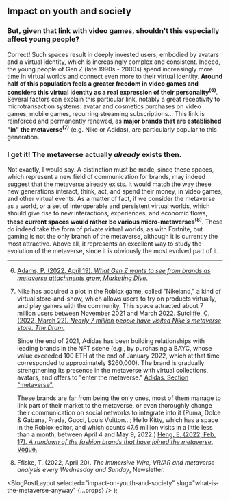 
## Impact on youth and society

### But, given that link with video games, shouldn't this especially affect young people?

Correct! Such spaces result in deeply invested users, embodied by avatars and a virtual identity, which is increasingly complex and consistent. Indeed, the young people of Gen Z (late 1990s - 2000s) spend increasingly more time in virtual worlds and connect even more to their virtual identity. **Around half of this population feels a greater freedom in video games and considers this virtual identity as a real expression of their personality**<sup>**(6)**</sup>. Several factors can explain this particular link, notably a great receptivity to microtransaction systems: avatar and cosmetics purchases on video games, mobile games, recurring streaming subscriptions... This link is reinforced and permanently renewed, as **major brands that are established "in" the metaverse**<sup>**(7)**</sup> (e.g. Nike or Adidas), are particularly popular to this generation.

### I get it! The metaverse actually _already_ exists then.

Not exactly, I would say. A distinction must be made, since these spaces, which represent a new field of communication for brands, may indeed suggest that the metaverse already exists. It would match the way these new generations interact, think, act, and spend their money, in video games, and other virtual events. As a matter of fact, if we consider the metaverse as a world, or a set of interoperable and persistent virtual worlds, which should give rise to new interactions, experiences, and economic flows, **these current spaces would rather be various micro-metaverses**<sup>**(8)**</sup>. These do indeed take the form of private virtual worlds, as with Fortnite, but gaming is not the only branch of the metaverse, although it is currently the most attractive. Above all, it represents an excellent way to study the evolution of the metaverse, since it is obviously the most evolved part of it.

---

6. [Adams, P. (2022, April 19). _What Gen Z wants to see from brands as metaverse attachments grow, Marketing Dive_.](https://www.marketingdive.com/news/gen-z-brand-metaverse-preferences-Fortnite-Roblox/622294/)

7. Nike has acquired a plot in the Roblox game, called "Nikeland," a kind of virtual store-and-show, which allows users to try on products virtually, and play games with the community. This space attracted about 7 million users between November 2021 and March 2022. [Sutcliffe, C. (2022, March 22). _Nearly 7 million people have visited Nike's metaverse store. The Drum._](https://www.thedrum.com/news/2022/03/22/nearly-7-million-people-have-visited-nike-s-metaverse-store#)

   Since the end of 2021, Adidas has been building relationships with leading brands in the NFT scene (e.g., by purchasing a BAYC, whose value exceeded 100 ETH at the end of January 2022, which at that time corresponded to approximately $260,000). The brand is gradually strengthening its presence in the metaverse with virtual collections, avatars, and offers to "enter the metaverse." [Adidas. Section "metaverse".](https://www.adidas.fr/metaverse)

   These brands are far from being the only ones, most of them manage to link part of their market to the metaverse, or even thoroughly change their communication on social networks to integrate into it (Puma, Dolce & Gabana, Prada, Gucci, Louis Vuitton...; Hello Kitty, which has a space in the Roblox editor, and which counts 47.6 million visits in a little less than a month, between April 4 and May 9, 2022.) [Heng, E. (2022, Feb. 17). _A rundown of the fashion brands that have joined the metaverse_. Vogue.](https://vogue.sg/fashion-brands-entering-the-metaverse/)

8. Ffiske, T. (2022, April 20). _The Immersive Wire, VR/AR and metaverse analysis every Wednesday and Sunday_, Newsletter.

  <BlogPostLayout
    selected="impact-on-youth-and-society"
    slug="what-is-the-metaverse-anyway"
    {...props}
  />
);
